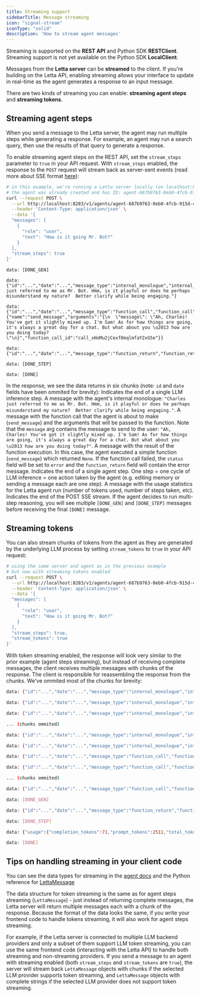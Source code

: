 ```yaml
---
title: Streaming support 
sidebarTitle: Message streaming
icon: "signal-stream"
iconType: "solid"
description: 'How to stream agent messages'
---
```


<Tip>Streaming is supported on the **REST API** and Python SDK **RESTClient**. Streaming support is not yet available on the Python SDK **LocalClient**.</Tip>

Messages from the **Letta server** can be **streamed** to the client. 
If you're building on the Letta API, enabling streaming allows your interface to update in real-time as the agent generates a response to an input message.

There are two kinds of streaming you can enable: **streaming agent steps** and **streaming tokens**.

## Streaming agent steps

When you send a message to the Letta server, the agent may run multiple steps while generating a response.
For example, an agent may run a search query, then use the results of that query to generate a response.

To enable streaming agent steps on the REST API, set the `stream_steps` parameter to `true` in your API request.
With `stream_steps` enabled, the response to the `POST` request will stream back as server-sent events (read more about SSE format [here](https://developer.mozilla.org/en-US/docs/Web/API/Server-sent_events/Using_server-sent_events)):
```sh
# in this example, we're running a Letta server locally (on localhost:8283)
# the agent was already created and has ID: agent-687b9763-0eb0-4fcb-915d-42bd9e7560bf
curl --request POST \
  --url http://localhost:8283/v1/agents/agent-687b9763-0eb0-4fcb-915d-42bd9e7560bf/messages \
  --header 'Content-Type: application/json' \
  --data '{
  "messages": [
    {
      "role": "user",
      "text": "How is it going Mr. Bot?"
    }
  ],
  "stream_steps": true
}'
```
```
data: [DONE_GEN]

data: {"id":"...","date":"...","message_type":"internal_monologue","internal_monologue":"Charles just referred to me as Mr. Bot. Hmm, is it playful or does he perhaps misunderstand my nature?  Better clarify while being engaging."}

data: {"id":"...","date":"...","message_type":"function_call","function_call":{"name":"send_message","arguments":"{\n  \"message\": \"Ah, Charles! You've got it slightly mixed up. I'm Sam! As for how things are going, it's always a great day for a chat. But what about you \u2013 how are you doing today?\"\n}","function_call_id":"call_xHoMu2jCexf8mqlmfaY2xG5e"}}

data: {"id":"...","date":"...","message_type":"function_return","function_return":"None","status":"success","function_call_id":"call_xHoMu2jCexf8mqlmfaY2xG5e"}

data: [DONE_STEP]

data: [DONE]
```
In the response, we see the data returns in six chunks (note: `id` and `date` fields have been ommited for brevity):
<Steps>
  <Step title="[DONE_GEN]">
    Indicates the end of a single LLM inference step.
  </Step>
  <Step title="internal_monologue">
    A message with the agent's internal monologue: `"Charles just referred to me as Mr. Bot. Hmm, is it playful or does he perhaps misunderstand my nature?  Better clarify while being engaging."`.
  </Step>
  <Step title="function_call">
    A message with the function call that the agent is about to make (`send_message`) and the arguments that will be passed to the function. Note that the `message` arg contains the message to send to the user: `"Ah, Charles! You've got it slightly mixed up. I'm Sam! As for how things are going, it's always a great day for a chat. But what about you \u2013 how are you doing today?"`.
  </Step>
  <Step title="function_return">
    A message with the result of the function execution. In this case, the agent executed a simple function (`send_message`) which returned `None`. If the function call failed, the `status` field will be set to `error` and the `function_return` field will contain the error message.
  </Step>
  <Step title="[DONE_STEP]">
    Indicates the end of a single agent step. One step = one cycle of LLM inference = one action taken by the agent (e.g. editing memory or sending a message each are one step).
  </Step>
  <Step title="usage">
    A message with the usage statistics for the Letta agent run (number of tokens used, number of steps taken, etc).
  </Step>
  <Step title="[DONE]">
    Indicates the end of the POST SSE stream. If the agent decides to run multi-step reasoning, you will see multiple `[DONE_GEN]` and `[DONE_STEP]` messages before receiving the final `[DONE]` message.
  </Step>
</Steps>

## Streaming tokens 

You can also stream chunks of tokens from the agent as they are generated by the underlying LLM process by setting `stream_tokens` to `true` in your API request:
```sh
# using the same server and agent as in the previous example
# but now with streaming tokens enabled
curl --request POST \
  --url http://localhost:8283/v1/agents/agent-687b9763-0eb0-4fcb-915d-42bd9e7560bf/messages \
  --header 'Content-Type: application/json' \
  --data '{
  "messages": [
    {
      "role": "user",
      "text": "How is it going Mr. Bot?"
    }
  ],
  "stream_steps": true,
  "stream_tokens": true
}'
```

With token streaming enabled, the response will look very similar to the prior example (agent steps streaming), but instead of receiving complete messages, the client receives multiple messages with chunks of the response.
The client is responsible for reassembling the response from the chunks.
We've ommited most of the chunks for brevity:
```sh
data: {"id":"...","date":"...","message_type":"internal_monologue","internal_monologue":""}

data: {"id":"...","date":"...","message_type":"internal_monologue","internal_monologue":"Charles"}

data: {"id":"...","date":"...","message_type":"internal_monologue","internal_monologue":" seems"}

... (chunks ommited)

data: {"id":"...","date":"...","message_type":"internal_monologue","internal_monologue":" persona"}

data: {"id":"...","date":"...","message_type":"internal_monologue","internal_monologue":"."}

data: {"id":"...","date":"...","message_type":"function_call","function_call":{"name":"send_message","function_call_id":"c7d07b12-92ea-4379-b1f6-849c2"}}

data: {"id":"...","date":"...","message_type":"function_call","function_call":{"arguments":"{\n"}}

... (chunks ommited)

data: {"id":"...","date":"...","message_type":"function_call","function_call":{"arguments":"}"}}

data: [DONE_GEN]

data: {"id":"...","date":"...","message_type":"function_return","function_return":"None","status":"success","function_call_id":"c7d07b12-92ea-4379-b1f6-849c2"}

data: [DONE_STEP]

data: {"usage":{"completion_tokens":71,"prompt_tokens":2511,"total_tokens":2582,"step_count":1}}

data: [DONE]
```

## Tips on handling streaming in your client code

<Note>You can see the data types for streaming in the [agent docs](messages#message-types) and the Python reference for [LettaMessage](/python-reference/LettaMessage)</Note>

The data structure for token streaming is the same as for agent steps streaming (`LettaMessage`) - just instead of returning complete messages, the Letta server will return multiple messages each with a chunk of the response.
Because the format of the data looks the same, if you write your frontend code to handle tokens streaming, it will also work for agent steps streaming.

For example, if the Letta server is connected to multiple LLM backend providers and only a subset of them support LLM token streaming, you can use the same frontend code (interacting with the Letta API) to handle both streaming and non-streaming providers.
If you send a message to an agent with streaming enabled (both `stream_steps` and `stream_tokens` are `true`), the server will stream back `LettaMessage` objects with chunks if the selected LLM provider supports token streaming, and `LettaMessage` objects with complete strings if the selected LLM provider does not support token streaming.
